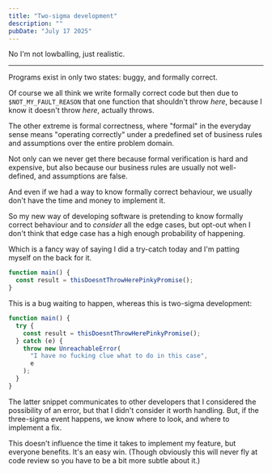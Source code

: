 ```yaml
---
title: "Two-sigma development"
description: ""
pubDate: "July 17 2025"
---
```


No I'm not lowballing, just realistic.

---

Programs exist in only two states: buggy, and formally correct.

Of course we all think we write formally correct code but then
due to `$NOT_MY_FAULT_REASON` that one function that shouldn't throw _here_,
because I know it doesn't throw _here_, actually throws.

The other extreme is formal correctness, where "formal" in the
everyday sense means "operating correctly" under a predefined set
of business rules and assumptions over the entire problem domain.

Not only can we never get there because formal verification is hard
and expensive, but also because our business rules are usually not well-defined,
and assumptions are false.

And even if we had a way to know formally correct behaviour,
we usually don't have the time and money to implement it.

So my new way of developing software is pretending to know formally
correct behaviour and to _consider_ all the edge cases, but opt-out
when I don't think that edge case has a high enough probability
of happening.

Which is a fancy way of saying I did a try-catch today and I'm
patting myself on the back for it.

```typescript
function main() {
  const result = thisDoesntThrowHerePinkyPromise();
}
```

This is a bug waiting to happen, whereas this is two-sigma development:

```typescript
function main() {
  try {
    const result = thisDoesntThrowHerePinkyPromise();
  } catch (e) {
    throw new UnreachableError(
      "I have no fucking clue what to do in this case",
      e
    );
  }
}
```

The latter snippet communicates to other developers that I considered
the possibility of an error, but that I didn't consider it worth
handling. But, if the three-sigma event happens, we know where to look,
and where to implement a fix.

This doesn't influence the time it takes to implement my feature,
but everyone benefits. It's an easy win. (Though obviously this will
never fly at code review so you have to be a bit more subtle about it.)
